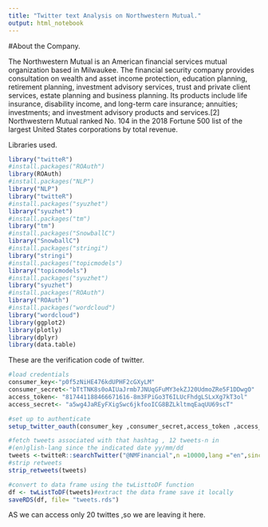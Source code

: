 ```yaml
---
title: "Twitter text Analysis on Northwestern Mutual."
output: html_notebook
---
```


#About the Company.

The Northwestern Mutual is an American financial services mutual organization based in Milwaukee. The financial security company provides consultation on wealth and asset income protection, education planning, retirement planning, investment advisory services, trust and private client services, estate planning and business planning. Its products include life insurance, disability income, and long-term care insurance; annuities; investments; and investment advisory products and services.[2] Northwestern Mutual ranked No. 104 in the 2018 Fortune 500 list of the largest United States corporations by total revenue.

Libraries used.
```r
library("twitteR")
#install.packages("ROAuth")
library(ROAuth)
#install.packages("NLP")
library("NLP")
library("twitteR")
#install.packages("syuzhet")
library("syuzhet")
#install.packages("tm")
library("tm")
#install.packages("SnowballC")
library("SnowballC")
#install.packages("stringi")
library("stringi")
#install.packages("topicmodels")
library("topicmodels")
#install.packages("syuzhet")
library("syuzhet")
#install.packages("ROAuth")
library("ROAuth")
#install.packages("wordcloud")
library("wordcloud")
library(ggplot2)
library(plotly)
library(dplyr)
library(data.table)
```

These are the verification code of twitter.
```r
#load credentials
consumer_key<-"p0f5zNiHE476kdUPHF2cGXyLM"
consumer_secret<-"bTtTNK8s0oAIUaJrmb7JNUqGFuMY3ekZJ20UdmoZRe5F1DDwgO"
access_token<- "817441188466671616-8m3FPiGo3T6ILUcFhdgLSLxXg7kT3ol" 
access_secret<- "a5wg4JaREyFXigSwc6jkfooICG8BZLkltmqEaqUU69scT"
```


```r
#set up to authenticate
setup_twitter_oauth(consumer_key ,consumer_secret,access_token ,access_secret)
```

```r
#fetch tweets associated with that hashtag , 12 tweets-n in 
#(en)glish-lang since the indicated date yy/mm/dd
tweets <-twitteR::searchTwitter("@NMFinancial",n =10000,lang ="en",since='2018-01-01')
#strip retweets
strip_retweets(tweets)
```
```r
#convert to data frame using the twListtoDF function
df <- twListToDF(tweets)#extract the data frame save it locally
saveRDS(df, file= "tweets.rds")
```

AS we can access only 20 twittes ,so we are leaving it here.
